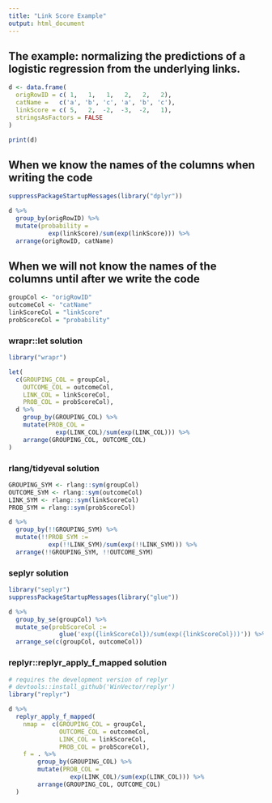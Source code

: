 ```yaml
---
title: "Link Score Example"
output: html_document
---
```


## The example: normalizing the predictions of a logistic regression from the underlying links.

```r
d <- data.frame(
  origRowID = c( 1,   1,   1,   2,   2,   2),
  catName =   c('a', 'b', 'c', 'a', 'b', 'c'),
  linkScore = c( 5,   2,  -2,  -3,  -2,   1),
  stringsAsFactors = FALSE
)

print(d)
```

## When we know the names of the columns when writing the code

```r
suppressPackageStartupMessages(library("dplyr"))

d %>%
  group_by(origRowID) %>%
  mutate(probability =
           exp(linkScore)/sum(exp(linkScore))) %>%
  arrange(origRowID, catName)
```

## When we will not know the names of the columns until after we write the code

```r
groupCol <- "origRowID"
outcomeCol <- "catName"
linkScoreCol = "linkScore"
probScoreCol = "probability"
```

### wrapr::let solution

```r
library("wrapr")

let(
  c(GROUPING_COL = groupCol,
    OUTCOME_COL = outcomeCol,
    LINK_COL = linkScoreCol,
    PROB_COL = probScoreCol),
  d %>%
    group_by(GROUPING_COL) %>%
    mutate(PROB_COL = 
             exp(LINK_COL)/sum(exp(LINK_COL))) %>%
    arrange(GROUPING_COL, OUTCOME_COL)
)
```

### rlang/tidyeval solution

```r
GROUPING_SYM <- rlang::sym(groupCol)
OUTCOME_SYM <- rlang::sym(outcomeCol)
LINK_SYM <- rlang::sym(linkScoreCol)
PROB_SYM = rlang::sym(probScoreCol)

d %>%
  group_by(!!GROUPING_SYM) %>%
  mutate(!!PROB_SYM := 
           exp(!!LINK_SYM)/sum(exp(!!LINK_SYM))) %>%
  arrange(!!GROUPING_SYM, !!OUTCOME_SYM)
```



### seplyr solution


```r
library("seplyr")
suppressPackageStartupMessages(library("glue"))

d %>%
  group_by_se(groupCol) %>%
  mutate_se(probScoreCol := 
              glue('exp({linkScoreCol})/sum(exp({linkScoreCol}))')) %>%
  arrange_se(c(groupCol, outcomeCol))
```

### replyr::replyr_apply_f_mapped solution

```r
# requires the development version of replyr 
# devtools::install_github('WinVector/replyr')
library("replyr")

d %>%
  replyr_apply_f_mapped(
    nmap =  c(GROUPING_COL = groupCol,
              OUTCOME_COL = outcomeCol,
              LINK_COL = linkScoreCol,
              PROB_COL = probScoreCol),
    f = . %>%
        group_by(GROUPING_COL) %>%
        mutate(PROB_COL = 
                 exp(LINK_COL)/sum(exp(LINK_COL))) %>%
        arrange(GROUPING_COL, OUTCOME_COL)
  )
```

